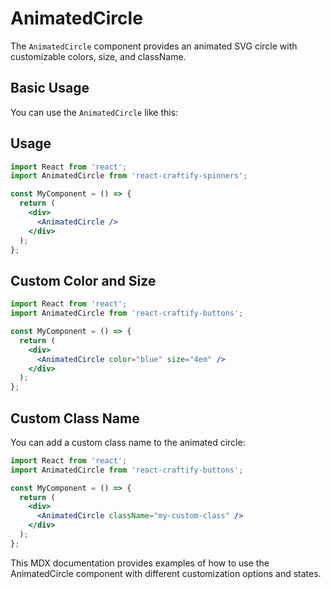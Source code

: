 
<Meta title="Spinners/AnimatedCircle" component={AnimatedCircle} />

# AnimatedCircle

The `AnimatedCircle` component provides an animated SVG circle with customizable colors, size, and className.

## Basic Usage

You can use the `AnimatedCircle` like this:

## Usage

```jsx
import React from 'react';
import AnimatedCircle from 'react-craftify-spinners';  

const MyComponent = () => {
  return (
    <div>
      <AnimatedCircle />
    </div>
  );
};
```


## Custom Color and Size


```jsx
import React from 'react';
import AnimatedCircle from 'react-craftify-buttons';  

const MyComponent = () => {
  return (
    <div>
      <AnimatedCircle color="blue" size="4em" />
    </div>
  );
};
```


## Custom Class Name

You can add a custom class name to the animated circle:

```jsx
import React from 'react';
import AnimatedCircle from 'react-craftify-buttons';  

const MyComponent = () => {
  return (
    <div>
      <AnimatedCircle className="my-custom-class" />
    </div>
  );
};
```

This MDX documentation provides examples of how to use the AnimatedCircle component with different customization options and states.